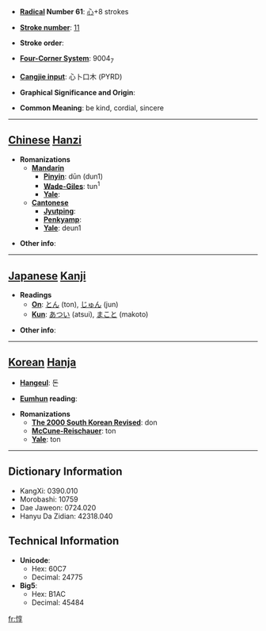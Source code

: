* '''[[Wiktionary:Chinese radical index| Radical]] Number 61''': [[Wiktionary:Chinese radical index 心|心]]+8 strokes

* '''[[Wiktionary:Chinese total strokes index|Stroke number]]''': [[Wiktionary:Chinese total strokes index 11|11]]

* '''Stroke order''': 

* '''[[Wiktionary:Chinese four corner index|Four-Corner System]]''': 9004<sub>7</sub>

* '''[[Wiktionary:Chinese Cangjie index|Cangjie input]]''': 心卜口木 (PYRD)

* '''Graphical Significance and Origin''': 

* '''Common Meaning''': be kind, cordial, sincere

----

== [[Chinese]] [[Hanzi]] ==

* '''Romanizations'''
** '''[[Mandarin]]'''
*** '''[[Pinyin]]''': dūn (dun1)
*** '''[[Wade-Giles]]''': tun<sup>1</sup>
*** '''[[Yale]]''': 
** '''[[Cantonese]]'''
*** '''[[Jyutping]]''':
*** '''[[Penkyamp]]''': 
*** '''[[Yale]]''': deun1

* '''Other info''': 

----

== [[Japanese]] [[Kanji]] ==

* '''Readings'''
** '''[[On]]''': [[とん]] (ton), [[じゅん]] (jun)
** '''[[Kun]]''': [[あつい]] (atsui), [[まこと]] (makoto)

* '''Other info''':  

----

== [[Korean]] [[Hanja]] ==

* '''[[Hangeul]]''': 돈

* '''[[Eumhun]] reading''': 

* '''Romanizations'''
** '''[[The 2000 South Korean Revised Romanization|The 2000 South Korean Revised]]''': don
** '''[[McCune-Reischauer]]''': ton
** '''[[Yale]]''': ton

----

== Dictionary Information ==

* KangXi: 0390.010
* Morobashi: 10759
* Dae Jaweon: 0724.020
* Hanyu Da Zidian: 42318.040

== Technical Information ==

* '''Unicode''':
** Hex: 60C7
** Decimal: 24775
* '''Big5''':
** Hex: B1AC
** Decimal: 45484

[[fr:惇]]